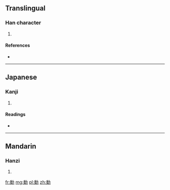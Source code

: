 ==Translingual==

===Han character===
{{Han char|rn=19|rad=力|as=12|sn=14|four=|canj=火火大尸 (FFKS)}}

# {{defn|Han|sort=力12}}

====References====
* {{Han ref|kx=0149.230|dkj=02446|dj=0337.150|hdz=10380.140|uh=52EC|ud=21228}}

----

==Japanese==

===Kanji===
{{ja-kanji|grade=|rs=力12}}

# {{defn|Japanese|sort=力12}}

====Readings====
* {{ja-readings|on=[[けん]] (ken)|kun=[[つとめる]] (tsutomeru), [[すこやか]] (sukoyaka)}}

----

==Mandarin==

===Hanzi===
{{cmn-hanzi|pin=[[juàn]] ([[juan4]])|wg=chüan<sup>4</sup>}}

# {{defn|Mandarin|sort=力12}}

[[fr:勬]]
[[mg:勬]]
[[pl:勬]]
[[zh:勬]]